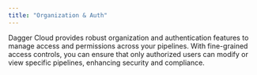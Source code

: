 ```yaml
---
title: "Organization & Auth"
---
```


Dagger Cloud provides robust organization and authentication features to manage access and permissions across your pipelines. With fine-grained access controls, you can ensure that only authorized users can modify or view specific pipelines, enhancing security and compliance.
